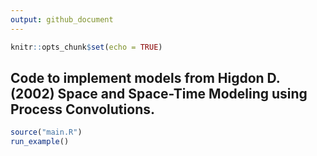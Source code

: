 ```yaml
---
output: github_document
---
```


```r
knitr::opts_chunk$set(echo = TRUE)
```

## Code to implement models from Higdon D. (2002) Space and Space-Time Modeling using Process Convolutions.

```r
source("main.R")
run_example()
```